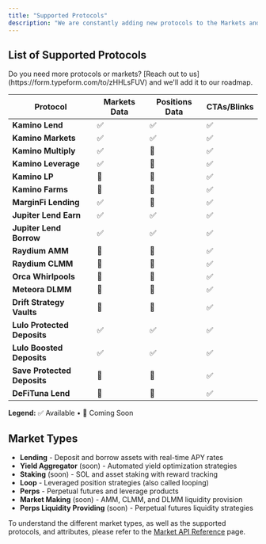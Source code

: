 ```yaml
---
title: "Supported Protocols"
description: "We are constantly adding new protocols to the Markets and Positions API. Here is a list of the protocols we are currently supporting."
---
```


## List of Supported Protocols

<Check icon="lightbulb" title="Request a Protocol">
Do you need more protocols or markets? [Reach out to us](https://form.typeform.com/to/zHHLsFUV) and we'll add it to our roadmap.
</Check>


| Protocol | Markets Data | Positions Data | CTAs/Blinks |
|----------|--------------|----------------|-------------|
| **Kamino Lend** | ✅ | ✅ | ✅ |
| **Kamino Markets** | ✅ | ✅ | ✅ |
| **Kamino Multiply** | ✅ | 🔨 | ✅ |
| **Kamino Leverage** | ✅ | 🔨 | ✅ |
| **Kamino LP** | 🔨 | 🔨 | ✅ |
| **Kamino Farms** | 🔨 | 🔨 | ✅ | 
| **MarginFi Lending** | ✅ | 🔨 | ✅ |
| **Jupiter Lend Earn** | ✅ | ✅ | ✅ |
| **Jupiter Lend Borrow** | ✅ | ✅ | ✅ |
| **Raydium AMM** | 🔨 | 🔨 | ✅ |
| **Raydium CLMM** | 🔨 | 🔨 | ✅ |
| **Orca Whirlpools** | 🔨 | 🔨 | ✅ |
| **Meteora DLMM** | 🔨 | 🔨 | ✅ |
| **Drift Strategy Vaults** | 🔨 | 🔨 | ✅ |
| **Lulo Protected Deposits** | ✅ | ✅ | ✅ |
| **Lulo Boosted Deposits** | ✅ | ✅ | ✅ |
| **Save Protected Deposits** | 🔨 | 🔨 | ✅ |
| **DeFiTuna Lend** | 🔨 | 🔨 | ✅ |

**Legend:** ✅ Available • 🔨 Coming Soon

## Market Types

- **Lending** - Deposit and borrow assets with real-time APY rates
- **Yield Aggregator** (soon) - Automated yield optimization strategies
- **Staking** (soon) - SOL and asset staking with reward tracking
- **Loop** - Leveraged position strategies (also called looping)
- **Perps** - Perpetual futures and leverage products
- **Market Making** (soon) - AMM, CLMM, and DLMM liquidity provision
- **Perps Liquidity Providing** (soon) - Perpetual futures liquidity strategies

To understand the different market types, as well as the supported protocols, and attributes, please refer to the [Market API Reference](/api-reference/markets/list-all-markets-grouped-by-type) page.
